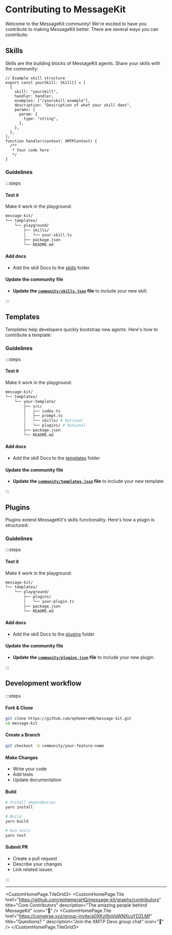 
# Contributing to MessageKit

Welcome to the MessageKit community! We're excited to have you contribute to making MessageKit better. There are several ways you can contribute:

## Skills

Skills are the building blocks of MessageKit agents. Share your skills with the community:

```tsx
// Example skill structure
export const yourSkill: Skill[] = [
  {
    skill: "yourskill",
    handler: handler,
    examples: ["/yourskill example"],
    description: "Description of what your skill does",
    params: {
      param: {
        type: "string",
      },
    },
  },
];
function handler(context: XMTPContext) {
  /**
   * Your code here
   */
}
```

### Guidelines

:::steps

#### Test it

Make it work in the playground:

```bash
message-kit/
└── templates/
    └── playground/
        ├── skills/
        │   └── your-skill.ts
        ├── package.json
        └── README.md
```

#### Add docs

- Add the skill Docs to the [skills](https://github.com/ephemeraHQ/message-kit/blob/community/packages/docs/pages/skills) folder

#### Update the community file

- **Update the [`community/skills.json`](https://github.com/ephemeraHQ/message-kit/blob/community/community/skills.json) file** to include your new skill.

:::

## Templates

Templates help developers quickly bootstrap new agents. Here's how to contribute a template:

### Guidelines

:::steps

#### Test it

Make it work in the playground:

```bash
message-kit/
└── templates/
    └── your-template/
        ├── src/
        │   ├── index.ts
        │   ├── prompt.ts
        │   └── skills/ # Optional
        │   └── plugins/ # Optional
        ├── package.json
        └── README.md
```

#### Add docs

- Add the skill Docs to the [templates](https://github.com/ephemeraHQ/message-kit/blob/community/packages/docs/pages/templates) folder

#### Update the community file

- **Update the [`community/templates.json`](https://github.com/ephemeraHQ/message-kit/blob/community/community/templates.json) file** to include your new template.

:::

## Plugins

Plugins extend MessageKit's skills functionality. Here's how a plugin is structured:

### Guidelines

:::steps

#### Test it

Make it work in the playground:

```bash
message-kit/
└── templates/
    └── playground/
        ├── plugins/
        │   └── your-plugin.ts
        ├── package.json
        └── README.md
```

#### Add docs

- Add the skill Docs to the [plugins](https://github.com/ephemeraHQ/message-kit/blob/community/packages/docs/pages/plugins) folder

#### Update the community file

- **Update the [`community/plugins.json`](https://github.com/ephemeraHQ/message-kit/blob/community/community/plugins.json) file** to include your new plugin.

:::

## Development workflow

:::steps

#### Fork & Clone

```bash
git clone https://github.com/ephemeraHQ/message-kit.git
cd message-kit
```

#### Create a Branch

```bash
git checkout -b community/your-feature-name
```

#### Make Changes

- Write your code
- Add tests
- Update documentation

#### Build

```bash
# Install dependencies
yarn install

# Build
yarn build

# Run tests
yarn test
```

#### Submit PR

- Create a pull request
- Describe your changes
- Link related issues

:::

---

<CustomHomePage.TileGrid3>
  <CustomHomePage.Tile
    href="https://github.com/ephemeraHQ/message-kit/graphs/contributors"
    title="Core Contributors"
    description="The amazing people behind MessageKit"
    icon="👥"
  />
  <CustomHomePage.Tile
    href="https://converse.xyz/group-invite/a0XKzl9oVpWNXcuYDZLMf"
    title="Questions? "
    description="Join the XMTP Devs group chat"
    icon="💬"
  />
</CustomHomePage.TileGrid3>
